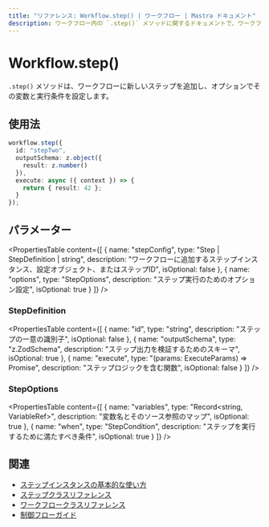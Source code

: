 ```yaml
---
title: "リファレンス: Workflow.step() | ワークフロー | Mastra ドキュメント"
description: ワークフロー内の `.step()` メソッドに関するドキュメントで、ワークフローに新しいステップを追加します。
---
```


# Workflow.step()

`.step()` メソッドは、ワークフローに新しいステップを追加し、オプションでその変数と実行条件を設定します。

## 使用法

```typescript
workflow.step({
  id: "stepTwo",
  outputSchema: z.object({
    result: z.number()
  }),
  execute: async ({ context }) => {
    return { result: 42 };
  }
});
```

## パラメーター

<PropertiesTable
  content={[
    {
      name: "stepConfig",
      type: "Step | StepDefinition | string",
      description: "ワークフローに追加するステップインスタンス、設定オブジェクト、またはステップID",
      isOptional: false
    },
    {
      name: "options",
      type: "StepOptions",
      description: "ステップ実行のためのオプション設定",
      isOptional: true
    }
  ]}
/>

### StepDefinition

<PropertiesTable
  content={[
    {
      name: "id",
      type: "string",
      description: "ステップの一意の識別子",
      isOptional: false
    },
    {
      name: "outputSchema",
      type: "z.ZodSchema",
      description: "ステップ出力を検証するためのスキーマ",
      isOptional: true
    },
    {
      name: "execute",
      type: "(params: ExecuteParams) => Promise<any>",
      description: "ステップロジックを含む関数",
      isOptional: false
    }
  ]}
/>

### StepOptions

<PropertiesTable
  content={[
    {
      name: "variables",
      type: "Record<string, VariableRef>",
      description: "変数名とそのソース参照のマップ",
      isOptional: true
    },
    {
      name: "when",
      type: "StepCondition",
      description: "ステップを実行するために満たすべき条件",
      isOptional: true
    }
  ]}
/>

## 関連
- [ステップインスタンスの基本的な使い方](../../docs/workflows/steps.mdx)
- [ステップクラスリファレンス](./step-class.mdx)
- [ワークフロークラスリファレンス](./workflow.mdx)
- [制御フローガイド](../../docs/workflows/control-flow.mdx)
